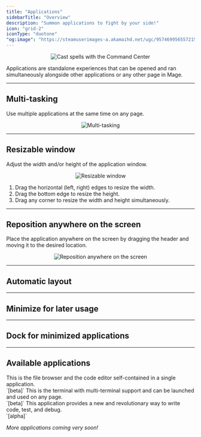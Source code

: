 ```yaml
---
title: "Applications"
sidebarTitle: "Overview"
description: "Summon applications to fight by your side!"
icon: "grid-2"
iconType: "duotone"
"og:image": "https://steamuserimages-a.akamaihd.net/ugc/957469956557215640/64832D20C1B7D35552B089EC9AF26893AA6BE787/?imw=5000&imh=5000&ima=fit&impolicy=Letterbox&imcolor=%23000000&letterbox=false"
---
```


<Frame>
    <p align="center">
    <img
        alt="Cast spells with the Command Center"
        src="https://steamuserimages-a.akamaihd.net/ugc/957469956557215640/64832D20C1B7D35552B089EC9AF26893AA6BE787/?imw=5000&imh=5000&ima=fit&impolicy=Letterbox&imcolor=%23000000&letterbox=false"
    />
    </p>
</Frame>

Applications are standalone experiences that can be opened and ran simultaneously alongside 
other applications or any other page in Mage.

---

## Multi-tasking

Use multiple applications at the same time on any page.

<Frame>
    <p align="center">
    <img
        alt="Multi-tasking"
        src="https://github.com/mage-ai/assets/raw/main/dev-ux/applications/multi-tasking.gif?raw=true"
    />
    </p>
</Frame>

---

## Resizable window

Adjust the width and/or height of the application window.

<Frame>
    <p align="center">
    <img
        alt="Resizable window"
        src="https://github.com/mage-ai/assets/raw/main/dev-ux/applications/resizable.gif?raw=true"
    />
    </p>
</Frame>

1. Drag the horizontal (left, right) edges to resize the width. 
1. Drag the bottom edge to resize the height.
1. Drag any corner to resize the width and height simultaneously.

---

## Reposition anywhere on the screen

Place the application anywhere on the screen by dragging the header and moving it to the desired location.

<Frame>
    <p align="center">
    <img
        alt="Reposition anywhere on the screen"
        src="https://github.com/mage-ai/assets/raw/main/dev-ux/applications/reposition.gif?raw=true"
    />
    </p>
</Frame>

---

## Automatic layout

---

## Minimize for later usage

---

## Dock for minimized applications

---

## Available applications

<Card title="Arcane Library" icon="scroll" iconType="duotone" color="#7D55EC">
    This is the file browser and the code editor self-contained in a single application.
    <br />
    `[beta]`
</Card>

<Card title="Portal Terminal" icon="person-to-portal" iconType="duotone" color="#FF1E59">
    This is the terminal with multi-terminal support and can be launched and used on any page.
    <br />
    `[beta]`
</Card>

<Card title="Code Matrix" icon="code-simple" iconType="duotone" color="#8ADE00">
    This application provides a new and revolutionary way to write code, test, and debug.
    <br />
    `[alpha]`
</Card>

*More applications coming very soon!*
